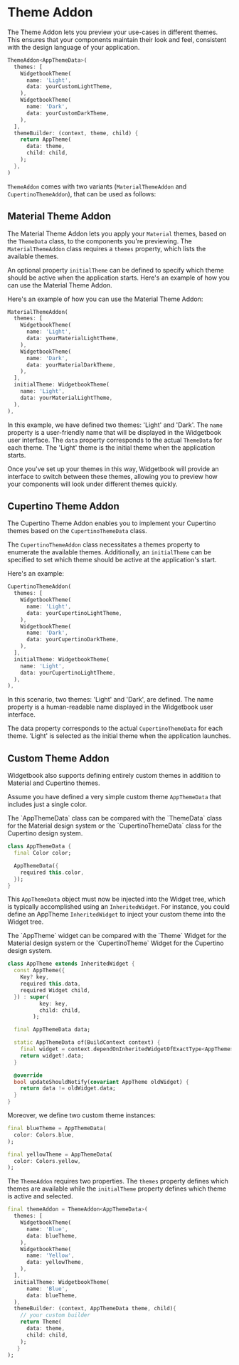 # Theme Addon

The Theme Addon lets you preview your use-cases in different themes. This ensures that
your components maintain their look and feel, consistent with the design language of your
application.

```dart
ThemeAddon<AppThemeData>(
  themes: [
    WidgetbookTheme(
      name: 'Light',
      data: yourCustomLightTheme,
    ),
    WidgetbookTheme(
      name: 'Dark',
      data: yourCustomDarkTheme,
    ),
  ],
  themeBuilder: (context, theme, child) {
    return AppTheme(
      data: theme,
      child: child,
    );
  },
)
```

`ThemeAddon` comes with two variants (`MaterialThemeAddon` and `CupertinoThemeAddon`),
that can be used as follows:

## Material Theme Addon

The Material Theme Addon lets you apply your `Material` themes, based on the `ThemeData`
class, to the components you're previewing. The `MaterialThemeAddon` class requires a
`themes` property, which lists the available themes.

An optional property `initialTheme` can be defined to specify which theme should be active
when the application starts. Here's an example of how you can use the Material Theme
Addon.

Here's an example of how you can use the Material Theme Addon:

```dart
MaterialThemeAddon(
  themes: [
    WidgetbookTheme(
      name: 'Light',
      data: yourMaterialLightTheme,
    ),
    WidgetbookTheme(
      name: 'Dark',
      data: yourMaterialDarkTheme,
    ),
  ],
  initialTheme: WidgetbookTheme(
    name: 'Light',
    data: yourMaterialLightTheme,
  ),
),
```

In this example, we have defined two themes: 'Light' and 'Dark'. The `name` property is a
user-friendly name that will be displayed in the Widgetbook user interface. The `data`
property corresponds to the actual `ThemeData` for each theme. The 'Light' theme is the
initial theme when the application starts.

Once you've set up your themes in this way, Widgetbook will provide an interface to switch
between these themes, allowing you to preview how your components will look under
different themes quickly.

## Cupertino Theme Addon

The Cupertino Theme Addon enables you to implement your Cupertino themes based on the
`CupertinoThemeData` class.

The `CupertinoThemeAddon` class necessitates a themes property to enumerate the available
themes. Additionally, an `initialTheme` can be specified to set which theme should be
active at the application's start.

Here's an example:

```dart title="Example: CupertinoThemeAddon"
CupertinoThemeAddon(
  themes: [
    WidgetbookTheme(
      name: 'Light',
      data: yourCupertinoLightTheme,
    ),
    WidgetbookTheme(
      name: 'Dark',
      data: yourCupertinoDarkTheme,
    ),
  ],
  initialTheme: WidgetbookTheme(
    name: 'Light',
    data: yourCupertinoLightTheme,
  ),
),
```

In this scenario, two themes: 'Light' and 'Dark', are defined. The name property is a
human-readable name displayed in the Widgetbook user interface.

The data property corresponds to the actual `CupertinoThemeData` for each theme. 'Light'
is selected as the initial theme when the application launches.

## Custom Theme Addon

Widgetbook also supports defining entirely custom themes in addition to Material and
Cupertino themes.

Assume you have defined a very simple custom theme `AppThemeData` that includes just a
single color.

<Info>
  The `AppThemeData` class can be compared with the `ThemeData` class for the Material
  design system or the `CupertinoThemeData` class for the Cupertino design system.
</Info>

```dart title="Example: AppThemeData"
class AppThemeData {
  final Color color;

  AppThemeData({
    required this.color,
  });
}
```

This `AppThemeData` object must now be injected into the Widget tree, which is typically
accomplished using an `InheritedWidget`. For instance, you could define an AppTheme
`InheritedWidget` to inject your custom theme into the Widget tree.

<Info>
  The `AppTheme` widget can be compared with the `Theme` Widget for the Material design
  system or the `CupertinoTheme` Widget for the Cupertino design system.
</Info>

```dart title="Example: AppTheme InheritedWidget"
class AppTheme extends InheritedWidget {
  const AppTheme({
    Key? key,
    required this.data,
    required Widget child,
  }) : super(
          key: key,
          child: child,
        );

  final AppThemeData data;

  static AppThemeData of(BuildContext context) {
    final widget = context.dependOnInheritedWidgetOfExactType<AppTheme>();
    return widget!.data;
  }

  @override
  bool updateShouldNotify(covariant AppTheme oldWidget) {
    return data != oldWidget.data;
  }
}
```

Moreover, we define two custom theme instances:

```dart title="Example: Custom themes"
final blueTheme = AppThemeData(
  color: Colors.blue,
);

final yellowTheme = AppThemeData(
  color: Colors.yellow,
);
```

The `ThemeAddon` requires two properties. The `themes` property defines which themes
are available while the `initialTheme` property defines which theme is active and
selected.

```dart title="Example: ThemeAddon"
final themeAddon = ThemeAddon<AppThemeData>(
  themes: [
    WidgetbookTheme(
      name: 'Blue',
      data: blueTheme,
    ),
    WidgetbookTheme(
      name: 'Yellow',
      data: yellowTheme,
    ),
  ],
  initialTheme: WidgetbookTheme(
      name: 'Blue',
      data: blueTheme,
  ),
  themeBuilder: (context, AppThemeData theme, child){
    // your custom builder
    return Theme(
      data: theme,
      child: child,
    );
   }
);

```
